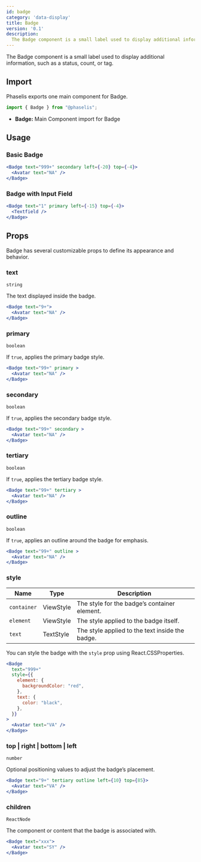 ```yaml
---
id: badge
category: 'data-display'
title: Badge
version: '0.1'
description:
  The Badge component is a small label used to display additional information, such as a status, count, or tag.
---
```


The Badge component is a small label used to display additional information, such as a status, count, or tag.

## Import

Phaselis exports one main component for Badge.

```js
import { Badge } from "@phaselis";
```

- **Badge:** Main Component import for Badge

## Usage

### Basic Badge

```jsx
<Badge text="999+" secondary left={-20} top={-4}>
  <Avatar text="NA" />
</Badge>
```

### Badge with Input Field

```jsx
<Badge text="1" primary left={-15} top={-4}>
  <Textfield />
</Badge>
```

## Props

Badge has several customizable props to define its appearance and behavior.

### text
`string`

The text displayed inside the badge.

```jsx
<Badge text="9+">
  <Avatar text="NA" />
</Badge> 
```

### primary
`boolean`

If `true`, applies the primary badge style.

```jsx
<Badge text="99+" primary >
  <Avatar text="NA" />
</Badge> 
```

### secondary
`boolean`

If `true`, applies the secondary badge style.

```jsx
<Badge text="99+" secondary >
  <Avatar text="NA" />
</Badge> 
```

### tertiary
`boolean`

If `true`, applies the tertiary badge style.

```jsx
<Badge text="99+" tertiary >
  <Avatar text="NA" />
</Badge> 
```

### outline
`boolean`

If `true`, applies an outline around the badge for emphasis.

```jsx
<Badge text="99+" outline >
  <Avatar text="NA" />
</Badge> 
```

### style
| Name | Type | Description |
| ---- | ---- | ----  | 
| `container` | ViewStyle | The style for the badge’s container element. |
| `element` | ViewStyle | The style applied to the badge itself. |
| `text` | TextStyle | The style applied to the text inside the badge. |

You can style the badge with the `style` prop using React.CSSProperties.



```jsx  
<Badge
  text="999+"
  style={{
    element: {
      backgroundColor: "red",
    },
    text: {
      color: "black",
    },
  }}
>
  <Avatar text="VA" />
</Badge>
```

### top | right | bottom | left 
`number`

Optional positioning values to adjust the badge’s placement.

```jsx
<Badge text="9+" tertiary outline left={10} top={85}>
  <Avatar text="VA" />
</Badge>
```

### children
`ReactNode`

The component or content that the badge is associated with.

```jsx
<Badge text="xxx">
  <Avatar text="SY" />
</Badge>
```